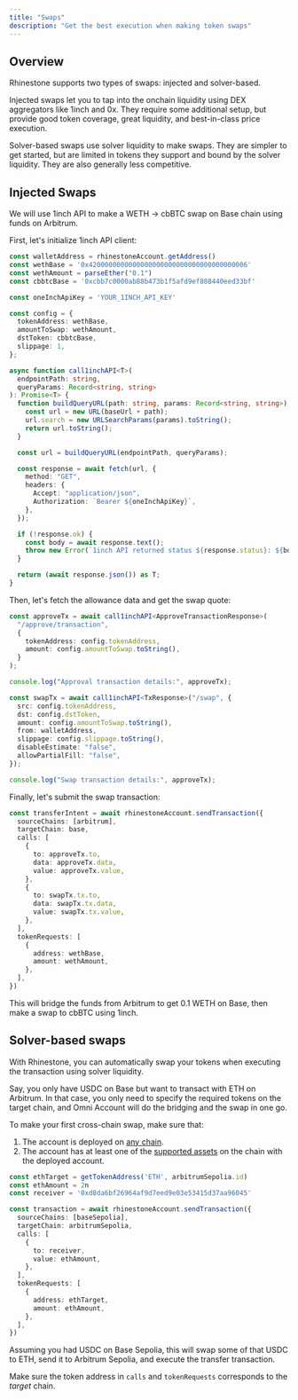 ```yaml
---
title: "Swaps"
description: "Get the best execution when making token swaps"
---
```


## Overview

Rhinestone supports two types of swaps: injected and solver-based.

Injected swaps let you to tap into the onchain liquidity using DEX aggregators like 1inch and 0x. They require some additional setup, but provide good token coverage, great liquidity, and best-in-class price execution.

Solver-based swaps use solver liquidity to make swaps. They are simpler to get started, but are limited in tokens they support and bound by the solver liquidity. They are also generally less competitive.

## Injected Swaps

We will use 1inch API to make a WETH -> cbBTC swap on Base chain using funds on Arbitrum.

First, let's initialize 1inch API client:

```ts
const walletAddress = rhinestoneAccount.getAddress()
const wethBase = '0x4200000000000000000000000000000000000006'
const wethAmount = parseEther("0.1")
const cbbtcBase = '0xcbb7c0000ab88b473b1f5afd9ef808440eed33bf'

const oneInchApiKey = 'YOUR_1INCH_API_KEY'

const config = {
  tokenAddress: wethBase,
  amountToSwap: wethAmount,
  dstToken: cbbtcBase,
  slippage: 1,
};

async function call1inchAPI<T>(
  endpointPath: string,
  queryParams: Record<string, string>
): Promise<T> {
  function buildQueryURL(path: string, params: Record<string, string>): string {
    const url = new URL(baseUrl + path);
    url.search = new URLSearchParams(params).toString();
    return url.toString();
  }

  const url = buildQueryURL(endpointPath, queryParams);

  const response = await fetch(url, {
    method: "GET",
    headers: {
      Accept: "application/json",
      Authorization: `Bearer ${oneInchApiKey}`,
    },
  });

  if (!response.ok) {
    const body = await response.text();
    throw new Error(`1inch API returned status ${response.status}: ${body}`);
  }

  return (await response.json()) as T;
}
```

Then, let's fetch the allowance data and get the swap quote:

```ts
const approveTx = await call1inchAPI<ApproveTransactionResponse>(
  "/approve/transaction",
  {
    tokenAddress: config.tokenAddress,
    amount: config.amountToSwap.toString(),
  }
);

console.log("Approval transaction details:", approveTx);

const swapTx = await call1inchAPI<TxResponse>("/swap", {
  src: config.tokenAddress,
  dst: config.dstToken,
  amount: config.amountToSwap.toString(),
  from: walletAddress,
  slippage: config.slippage.toString(),
  disableEstimate: "false",
  allowPartialFill: "false",
});

console.log("Swap transaction details:", approveTx);
```

Finally, let's submit the swap transaction:

```ts
const transferIntent = await rhinestoneAccount.sendTransaction({
  sourceChains: [arbitrum],
  targetChain: base,
  calls: [
    {
      to: approveTx.to,
      data: approveTx.data,
      value: approveTx.value,
    },
    {
      to: swapTx.tx.to,
      data: swapTx.tx.data,
      value: swapTx.tx.value,
    },
  ],
  tokenRequests: [
    {
      address: wethBase,
      amount: wethAmount,
    },
  ],
})
```

This will bridge the funds from Arbitrum to get 0.1 WETH on Base, then make a swap to cbBTC using 1inch.

## Solver-based swaps

With Rhinestone, you can automatically swap your tokens when executing the transaction using solver liquidity.

Say, you only have USDC on Base but want to transact with ETH on Arbitrum. In that case, you only need to specify the required tokens on the target chain, and Omni Account will do the bridging and the swap in one go.

To make your first cross-chain swap, make sure that:

1) The account is deployed on [any chain](../../home/introduction/supported-chains).
2) The account has at least one of the [supported assets](../../home/introduction/supported-chains) on the chain with the deployed account.

```ts
const ethTarget = getTokenAddress('ETH', arbitrumSepolia.id)
const ethAmount = 2n
const receiver = '0xd8da6bf26964af9d7eed9e03e53415d37aa96045'

const transaction = await rhinestoneAccount.sendTransaction({
  sourceChains: [baseSepolia],
  targetChain: arbitrumSepolia,
  calls: [
    {
      to: receiver,
      value: ethAmount,
    },
  ],
  tokenRequests: [
    {
      address: ethTarget,
      amount: ethAmount,
    },
  ],
})
```

Assuming you had USDC on Base Sepolia, this will swap some of that USDC to ETH, send it to Arbitrum Sepolia, and execute the transfer transaction.

<Note>Make sure the token address in `calls` and `tokenRequests` corresponds to the _target_ chain.</Note>
